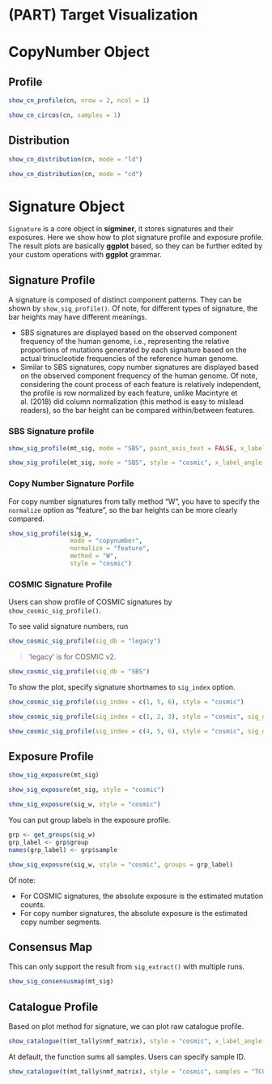 # (PART) Target Visualization  {-}

# CopyNumber Object {#cnobject}

## Profile 

```r
show_cn_profile(cn, nrow = 2, ncol = 1)
```


```r
show_cn_circos(cn, samples = 1)
```



## Distribution 


```r
show_cn_distribution(cn, mode = "ld")
```


```r
show_cn_distribution(cn, mode = "cd")
```


# Signature Object {#sigobject}

`Signature` is a core object in **sigminer**, it stores signatures and their exposures. Here we show how to plot signature profile and exposure profile. The result plots are basically **ggplot** based, so they can be further edited by your custom operations with **ggplot** grammar.

## Signature Profile 

A signature is composed of distinct component patterns. They can be shown by `show_sig_profile()`. Of note, for different types of signature, the bar heights may have different meanings.

- SBS signatures are displayed based on the observed component frequency of the human genome, i.e., representing the relative proportions of mutations generated by each signature based on the actual trinucleotide frequencies of the reference human genome.
- Similar to SBS signatures, copy number signatures are displayed based on the observed component frequency of the human genome. Of note, considering the count process of each feature is relatively independent, the profile is row normalized by each feature, unlike Macintyre et al. (2018) did column normalization (this method is easy to mislead readers), so the bar height can be compared within/between features.

### SBS Signature profile 

```r
show_sig_profile(mt_sig, mode = "SBS", paint_axis_text = FALSE, x_label_angle = 90)
```


```r
show_sig_profile(mt_sig, mode = "SBS", style = "cosmic", x_label_angle = 90)
```


### Copy Number Signature Porfile  

For copy number signatures from tally method "W", you have to specify the `normalize` option as "feature", so  the bar heights can be more clearly compared.

```r
show_sig_profile(sig_w,
                 mode = "copynumber",
                 normalize = "feature",
                 method = "W",
                 style = "cosmic")
```

### COSMIC Signature Profile  

Users can show profile of COSMIC signatures by `show_cosmic_sig_profile()`.

To see valid signature numbers, run

```r
show_cosmic_sig_profile(sig_db = "legacy")
```

> 'legacy' is for COSMIC v2.

```r
show_cosmic_sig_profile(sig_db = "SBS")
```


To show the plot, specify signature shortnames to `sig_index` option.

```r
show_cosmic_sig_profile(sig_index = c(1, 5, 6), style = "cosmic")
```


```r
show_cosmic_sig_profile(sig_index = c(1, 2, 3), style = "cosmic", sig_db = "DBS")
```


```r
show_cosmic_sig_profile(sig_index = c(4, 5, 6), style = "cosmic", sig_db = "ID")
```

## Exposure Profile 


```r
show_sig_exposure(mt_sig)
```

```r
show_sig_exposure(mt_sig, style = "cosmic")
```


```r
show_sig_exposure(sig_w, style = "cosmic")
```

You can put group labels in the exposure profile.

```r
grp <- get_groups(sig_w)
grp_label <- grp$group
names(grp_label) <- grp$sample
```

```r
show_sig_exposure(sig_w, style = "cosmic", groups = grp_label)
```

Of note:

- For COSMIC signatures, the absolute exposure is the estimated mutation counts.
- For copy number signatures, the absolute exposure is the estimated copy number segments.


## Consensus Map  

This can only support the result from `sig_extract()` with multiple runs. 

```r
show_sig_consensusmap(mt_sig)
```


## Catalogue Profile

Based on plot method for signature, we can plot raw catalogue profile.

```r
show_catalogue(t(mt_tally$nmf_matrix), style = "cosmic", x_label_angle = 90)
```

At default, the function sums all samples. Users can specify sample ID.


```r
show_catalogue(t(mt_tally$nmf_matrix), style = "cosmic", samples = "TCGA-E9-A22E-01A-11D-A159-09", x_label_angle = 90)
```

